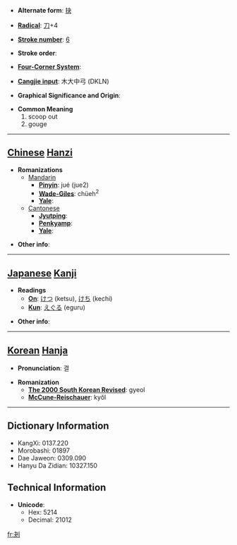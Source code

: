 * '''Alternate form''': [[抉]]

* '''[[Wiktionary:Chinese radical index| Radical]]''': [[Wiktionary:Chinese radical index 刀|刀]]+4

* '''[[Wiktionary:Chinese total strokes index|Stroke number]]''': [[Wiktionary:Chinese total strokes index 6|6]]

* '''Stroke order''': 

* '''[[Wiktionary:Chinese four corner index|Four-Corner System]]''': 

* '''[[Wiktionary:Chinese Cangjie index|Cangjie input]]''': 木大中弓 (DKLN)

* '''Graphical Significance and Origin''': 

* '''Common Meaning'''
*#scoop out
*# gouge


----

== [[Chinese]] [[Hanzi]] ==

* '''Romanizations'''
** [[Mandarin]]
*** '''[[Pinyin]]''': jué (jue2)
*** '''[[Wade-Giles]]''': chüeh<sup>2</sup>
*** '''[[Yale]]''': 
**[[Cantonese]]
***'''[[Jyutping]]''':
***'''[[Penkyamp]]''': 
***'''[[Yale]]''': 

* '''Other info''': 

----

== [[Japanese]] [[Kanji]] ==

* '''Readings'''
** '''[[On]]''': [[けつ]] (ketsu), [[けち]] (kechi)
** '''[[Kun]]''': [[えぐる]] (eguru)

* '''Other info''':  

----

== [[Korean]] [[Hanja]] ==

* '''Pronunciation''': 결

* '''Romanization'''
** '''[[The 2000 South Korean Revised Romanization|The 2000 South Korean Revised]]''': gyeol
** '''[[McCune-Reischauer]]''': kyŏl

----

== Dictionary Information ==

* KangXi: 0137.220
* Morobashi: 01897
* Dae Jaweon: 0309.090
* Hanyu Da Zidian: 10327.150

== Technical Information ==

* '''Unicode''':
** Hex: 5214
** Decimal: 21012

[[fr:刔]]